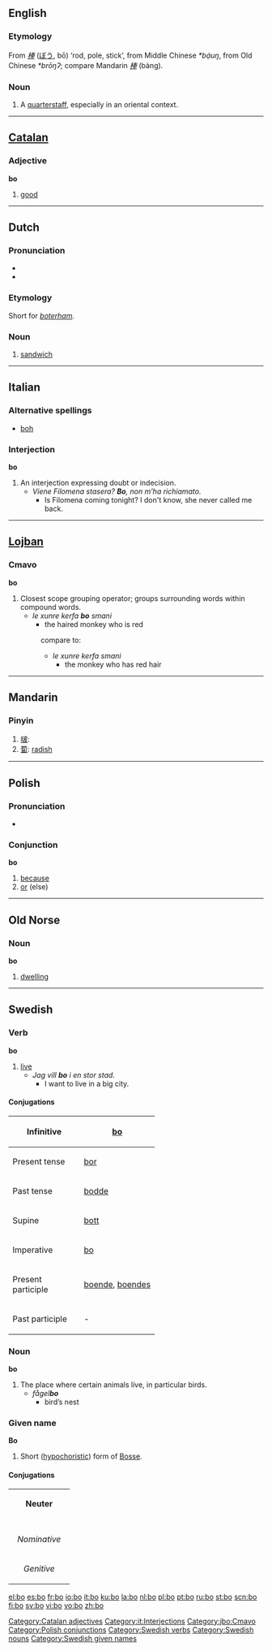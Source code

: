 {{see|Bo|BO|bo-|-bo|bò|bō|bó}}
{{wikipedia|Bo (weapon)}}
==English==

===Etymology===
From {{Ja.}} ''[[棒]]'' ([[ぼう]], bō) ‘rod, pole, stick’, from Middle Chinese ''*bạ́uŋ'', from Old Chinese ''*brōŋʔ''; compare Mandarin ''[[棒]]'' (bàng).

===Noun===
{{en-noun}}

# {{context|martial arts}} A [[quarterstaff]], especially in an oriental context.

----

==[[Catalan]]==

===Adjective===
'''bo'''

# [[good]]

[[Category:Catalan adjectives]]

----

==Dutch==

===Pronunciation===
* {{IPA|bo}}
* {{rhymes|nl|o}}

===Etymology===
Short for ''[[boterham]]''.

===Noun===
{{nl-noun2|m|’s|ke}}

# {{Flemish}} [[sandwich]]

----

==Italian==

===Alternative spellings===
* [[boh]]

===Interjection===
'''bo'''

# An interjection expressing doubt or indecision.
#* ''Viene Filomena stasera? '''Bo''', non m’ha richiamato.''
#** Is Filomena coming tonight?  I don't know, she never called me back.

[[Category:it:Interjections]]

----

==[[Lojban]]==

===Cmavo===
'''bo'''

# Closest scope grouping operator; groups surrounding words within compound words.
#* ''le xunre kerfa '''bo''' smani''
#** the haired monkey who is red
#: compare to:
#:* ''le xunre kerfa smani''
#:** the monkey who has red hair

[[Category:jbo:Cmavo]]

----

==Mandarin==

===Pinyin===
{{cmn-alt-pinyin|bo|bo0|bo5}}

# [[啵]]: 
# [[蔔]]: [[radish]]

----

==Polish==

===Pronunciation===
* {{IPA|/bɔ/}}

===Conjunction===
'''bo'''

# [[because]]
# [[or]] (else)

[[Category:Polish conjunctions]]

----

==Old Norse==

===Noun===
'''bo'''

# {{context|East dialect}} [[dwelling]]

----

==Swedish==

===Verb===
'''bo'''

# [[live]] 
#* ''Jag vill '''bo''' i en stor stad.''
#** I want to live in a big city.

[[Category:Swedish verbs]]

====Conjugations====
{| border=1 cellspacing=0
|- align=center
! width=125 bgcolor="#FFFFF0" | Infinitive
| [[bo]]
|- align=center
! width=125 bgcolor="#FFFFF0" | Present tense
| [[bor]]
|- align=center
! width=125 bgcolor="#FFFFF0" | Past tense
| [[bodde]]
|- align=center
! width=125 bgcolor="#FFFFF0" | Supine
| [[bott]]
|- align=center
! width=125 bgcolor="#FFFFF0" | Imperative
| [[bo]]
|- align=center
! width=125 bgcolor="#FFFFF0" | Present participle
| colspan=2 | [[boende]], [[boendes]]
|- align=center
! width=125 bgcolor="#FFFFF0" | Past participle
| colspan=2 | -
|}

===Noun===
'''bo''' 

# The place where certain animals live, in particular birds. 
#* ''fågel'''bo'''''
#** bird’s nest

[[Category:Swedish nouns]]

===Given name===
'''Bo'''

# Short ([[hypochoristic]]) form of [[Bosse]].

[[Category:Swedish given names]]

====Conjugations====
{| border=1 cellspacing=0
| bgcolor="#FFFFF0" colspan=5 align=center | '''Neuter'''
|-
|- bgcolor="#FFFFF0" align=center
! rowspan=2 | 
| colspan=2 width=105| Singular 
| colspan=2 | Plural
|- bgcolor="#FFFFF0" align=center
| width=105 | ''Indefinite'' 
| width=105 | ''Definite'' 
| width=105 |  ''Indefinite'' 
|  width=105 | ''Definite''
|- align=center
| width=105 bgcolor="#FFFFF0" | ''Nominative'' 
| [[bo]]
| [[boet]]
| [[bon]]
| [[bona]]
|- align=center
| width=105 bgcolor="#FFFFF0" | ''Genitive'' 
| [[bos]]
| [[boets]]
| [[bons]]
| [[bonas]]
|}

[[el:bo]]
[[es:bo]]
[[fr:bo]]
[[io:bo]]
[[it:bo]]
[[ku:bo]]
[[la:bo]]
[[nl:bo]]
[[pl:bo]]
[[pt:bo]]
[[ru:bo]]
[[st:bo]]
[[scn:bo]]
[[fi:bo]]
[[sv:bo]]
[[vi:bo]]
[[vo:bo]]
[[zh:bo]]